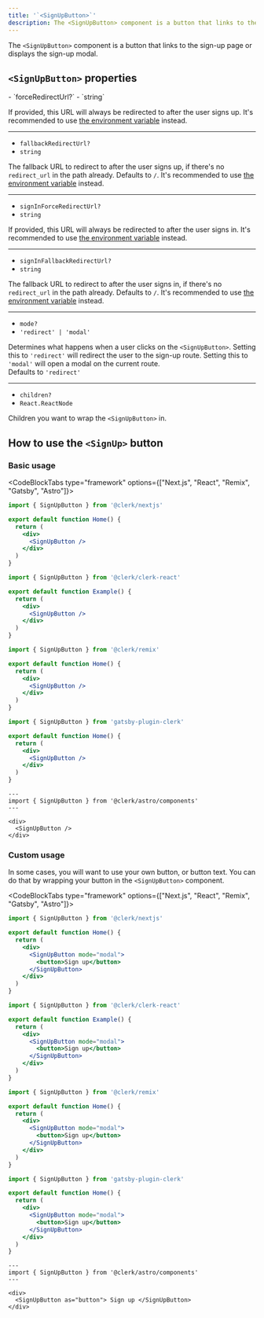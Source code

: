 ```yaml
---
title: '`<SignUpButton>`'
description: The <SignUpButton> component is a button that links to the sign-up page or displays the sign-up modal.
---
```


The `<SignUpButton>` component is a button that links to the sign-up page or displays the sign-up modal.

## `<SignUpButton>` properties

<Properties>
  - `forceRedirectUrl?`
  - `string`

  If provided, this URL will always be redirected to after the user signs up. It's recommended to use [the environment variable](/docs/deployments/clerk-environment-variables#sign-in-and-sign-up-redirects) instead.

  ---

  - `fallbackRedirectUrl?`
  - `string`

  The fallback URL to redirect to after the user signs up, if there's no `redirect_url` in the path already. Defaults to `/`. It's recommended to use [the environment variable](/docs/deployments/clerk-environment-variables#sign-in-and-sign-up-redirects) instead.

  ---

  - `signInForceRedirectUrl?`
  - `string`

  If provided, this URL will always be redirected to after the user signs in. It's recommended to use [the environment variable](/docs/deployments/clerk-environment-variables#sign-in-and-sign-up-redirects) instead.

  ---

  - `signInFallbackRedirectUrl?`
  - `string`

  The fallback URL to redirect to after the user signs in, if there's no `redirect_url` in the path already. Defaults to `/`. It's recommended to use [the environment variable](/docs/deployments/clerk-environment-variables#sign-in-and-sign-up-redirects) instead.

  ---

  - `mode?`
  - `'redirect' | 'modal'`

  Determines what happens when a user clicks on the `<SignUpButton>`. Setting this to `'redirect'` will redirect the user to the sign-up route. Setting this to `'modal'` will open a modal on the current route.<br />Defaults to `'redirect'`

  ---

  - `children?`
  - `React.ReactNode`

  Children you want to wrap the `<SignUpButton>` in.
</Properties>

## How to use the `<SignUp>` button

### Basic usage

<CodeBlockTabs type="framework" options={["Next.js", "React", "Remix", "Gatsby", "Astro"]}>
  ```jsx {{ filename: 'pages/index.js' }}
  import { SignUpButton } from '@clerk/nextjs'

  export default function Home() {
    return (
      <div>
        <SignUpButton />
      </div>
    )
  }
  ```

  ```jsx {{ filename: 'example.js' }}
  import { SignUpButton } from '@clerk/clerk-react'

  export default function Example() {
    return (
      <div>
        <SignUpButton />
      </div>
    )
  }
  ```

  ```jsx {{ filename: 'pages/index.js' }}
  import { SignUpButton } from '@clerk/remix'

  export default function Home() {
    return (
      <div>
        <SignUpButton />
      </div>
    )
  }
  ```

  ```jsx {{ filename: 'pages/index.js' }}
  import { SignUpButton } from 'gatsby-plugin-clerk'

  export default function Home() {
    return (
      <div>
        <SignUpButton />
      </div>
    )
  }
  ```

  ```astro {{ filename: 'pages/index.astro' }}
  ---
  import { SignUpButton } from '@clerk/astro/components'
  ---

  <div>
    <SignUpButton />
  </div>
  ```
</CodeBlockTabs>

### Custom usage

In some cases, you will want to use your own button, or button text. You can do that by wrapping your button in the `<SignUpButton>` component.

<CodeBlockTabs type="framework" options={["Next.js", "React", "Remix", "Gatsby", "Astro"]}>
  ```jsx {{ filename: 'pages/index.js' }}
  import { SignUpButton } from '@clerk/nextjs'

  export default function Home() {
    return (
      <div>
        <SignUpButton mode="modal">
          <button>Sign up</button>
        </SignUpButton>
      </div>
    )
  }
  ```

  ```jsx {{ filename: 'example.js' }}
  import { SignUpButton } from '@clerk/clerk-react'

  export default function Example() {
    return (
      <div>
        <SignUpButton mode="modal">
          <button>Sign up</button>
        </SignUpButton>
      </div>
    )
  }
  ```

  ```jsx {{ filename: 'pages/index.js' }}
  import { SignUpButton } from '@clerk/remix'

  export default function Home() {
    return (
      <div>
        <SignUpButton mode="modal">
          <button>Sign up</button>
        </SignUpButton>
      </div>
    )
  }
  ```

  ```jsx {{ filename: 'pages/index.js' }}
  import { SignUpButton } from 'gatsby-plugin-clerk'

  export default function Home() {
    return (
      <div>
        <SignUpButton mode="modal">
          <button>Sign up</button>
        </SignUpButton>
      </div>
    )
  }
  ```

  ```astro {{ filename: 'pages/index.astro' }}
  ---
  import { SignUpButton } from '@clerk/astro/components'
  ---

  <div>
    <SignUpButton as="button"> Sign up </SignUpButton>
  </div>
  ```
</CodeBlockTabs>
